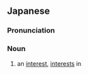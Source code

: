 ==Japanese==
{{ja-kanjitab|り|がい|かん|けい|yomi=on}}

===Pronunciation===
{{ja-pron|りがい かんけい|y=on}}

===Noun===
{{ja-noun|りがい かんけい}}

# an [[interest]], [[interest]]s in